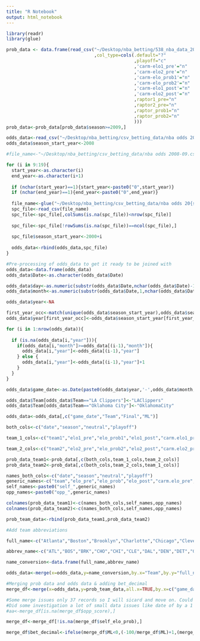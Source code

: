 ```yaml
---
title: "R Notebook"
output: html_notebook
---
```


```r
library(readr)
library(glue)
```

```r
prob_data <- data.frame(read_csv("~/Desktop/nba_betting/538_nba_data_2020_11_21.csv"
                                 ,col_type=cols(.default="?"
                                                ,playoff="c"
                                                ,'carm-elo1_pre'="n"
                                                ,'carm-elo2_pre'="n"
                                                ,'carm-elo_prob1'="n"
                                                ,'carm-elo_prob2'="n"
                                                ,'carm-elo1_post'="n"
                                                ,'carm-elo2_post'="n"
                                                ,raptor1_pre="n"
                                                ,raptor2_pre="n"
                                                ,raptor_prob1="n"
                                                ,raptor_prob2="n"
                                                )))
prob_data<-prob_data[prob_data$season>=2009,]
```

```r
odds_data<-read_csv("~/Desktop/nba_betting/csv_betting_data/nba odds 2008-09.csv")
odds_data$season_start_year<-2008

#file_name<-"~/Desktop/nba_betting/csv_betting_data/nba odds 2008-09.csv"

for (i in 9:19){
  start_year<-as.character(i)
  end_year<-as.character(i+1)
  
  if (nchar(start_year)==1){start_year<-paste0("0",start_year)}
  if (nchar(end_year)==1){end_year<-paste0("0",end_year)}
  
  file_name<-glue("~/Desktop/nba_betting/csv_betting_data/nba odds 20{start_year}-{end_year}.csv")
  spc_file<-read_csv(file_name)
  spc_file<-spc_file[,colSums(is.na(spc_file))<nrow(spc_file)]
  
  spc_file<-spc_file[!rowSums(is.na(spc_file))==ncol(spc_file),]
  
  spc_file$season_start_year<-2000+i
  
  odds_data<-rbind(odds_data,spc_file)
}

```

```r
#Pre-processing of odds_data to get it ready to be joined with
odds_data<-data.frame(odds_data)
odds_data$Date<-as.character(odds_data$Date)

odds_data$day<-as.numeric(substr(odds_data$Date,nchar(odds_data$Date)-1,nchar(odds_data$Date)))
odds_data$month<-as.numeric(substr(odds_data$Date,1,nchar(odds_data$Date)-2))

odds_data$year<-NA

first_year_occ<-match(unique(odds_data$season_start_year),odds_data$season_start_year)
odds_data$year[first_year_occ]<-odds_data$season_start_year[first_year_occ]

for (i in 1:nrow(odds_data)){
  
  if (is.na(odds_data[i,"year"])){
    if(odds_data[i,"month"]>=odds_data[(i-1),"month"]){
      odds_data[i,"year"]<-odds_data[(i-1),"year"]
    } else {
      odds_data[i,"year"]<-odds_data[(i-1),"year"]+1
    }
  }
}

odds_data$game_date<-as.Date(paste0(odds_data$year,'-',odds_data$month,'-',odds_data$day))

odds_data$Team[odds_data$Team=="LA Clippers"]<-"LAClippers"
odds_data$Team[odds_data$Team=="Oklahoma City"]<-"OklahomaCity"

```

```r
odds_data<-odds_data[,c("game_date","Team","Final","ML")]
```

```r
both_cols<-c("date","season","neutral","playoff")

team_1_cols<-c("team1","elo1_pre","elo_prob1","elo1_post","carm.elo1_pre","carm.elo_prob1","carm.elo1_post","raptor1_pre","raptor_prob1","score1")

team_2_cols<-c("team2","elo2_pre","elo_prob2","elo2_post","carm.elo2_pre","carm.elo_prob2","carm.elo2_post","raptor2_pre","raptor_prob2","score2")

prob_data_team1<-prob_data[,c(both_cols,team_1_cols,team_2_cols)]
prob_data_team2<-prob_data[,c(both_cols,team_2_cols,team_1_cols)]

names_both_cols<-c("date","season","neutral","playoff")
generic_names<-c("team","elo_pre","elo_prob","elo_post","carm.elo_pre","carm.elo_prob","carm.elo_post","raptor_pre","raptor_prob","score")
self_names<-paste0("self_",generic_names)
opp_names<-paste0("opp_",generic_names)

colnames(prob_data_team1)<-c(names_both_cols,self_names,opp_names)
colnames(prob_data_team2)<-c(names_both_cols,self_names,opp_names)

prob_team_data<-rbind(prob_data_team1,prob_data_team2)
```

```r
#Add team abbreviations

full_name<-c("Atlanta","Boston","Brooklyn","Charlotte","Chicago","Cleveland","Dallas","Denver","Detroit","GoldenState","Houston","Indiana","LAClippers","LALakers","Memphis","Miami","Milwaukee","Minnesota","NewJersey","NewOrleans","NewYork","OklahomaCity","Orlando","Philadelphia","Phoenix","Portland","Sacramento","SanAntonio","Toronto","Utah","Washington")

abbrev_name<-c("ATL","BOS","BRK","CHO","CHI","CLE","DAL","DEN","DET","GSW","HOU","IND","LAC","LAL","MEM","MIA","MIL","MIN","NJN","NOP","NYK","OKC","ORL","PHI","PHO","POR","SAC","SAS","TOR","UTA","WAS")

name_conversion<-data.frame(full_name,abbrev_name)

odds_data<-merge(x=odds_data,y=name_conversion,by.x="Team",by.y="full_name",all.x=TRUE)
```



```r
#Merging prob data and odds data & adding bet_decimal
merge_df<-merge(x=odds_data,y=prob_team_data,all.x=TRUE,by.x=c("game_date","abbrev_name","Final"),by.y=c("date","self_team","self_score"))

#Some merge issues only 37 records so I will sicard and move on. Could be manually fixed late.
#Did some investigation a lot of small data issues like date of by a 1 day or total points off by 1.
#aa<-merge_df[is.na(merge_df$opp_score),]

merge_df<-merge_df[!is.na(merge_df$self_elo_prob),]

merge_df$bet_decimal<-ifelse(merge_df$ML<0,(-100/merge_df$ML)+1,(merge_df$ML/100)+1)
```

